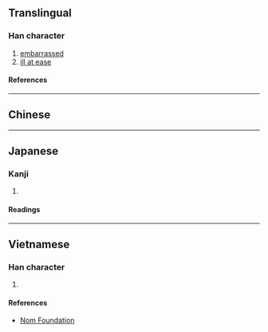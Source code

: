 {{also|尷}}
{{character info/new}}
==Translingual==

===Han character===
{{Han char|rn=43|rad=尢|as=14|sn=17|four=|canj=MUSIT,MUSMT|ids=⿺兀監}}

# [[embarrassed]]
# [[ill at ease]]

====References====
{{Han ref|kx=0299.220|hdz=10557.160|uh=5C36}}

----

==Chinese==
{{zh-see|尷|v}}

----

==Japanese==

===Kanji===
{{ja-kanji|grade=|rs=尢14}}

# {{defn|lang=ja|sort=尢14}}

====Readings====
{{ja-readings
|on=かん, けん
}}

----

==Vietnamese==

===Han character===
{{vi-readings|rs=尢14|reading=giám}}

# {{defn|lang=vi|sort=尢14}}

====References====
* [http://nomfoundation.org/common/nom_details.php?codepoint=5c36 Nom Foundation]